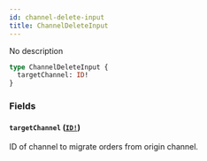 ```yaml
---
id: channel-delete-input
title: ChannelDeleteInput
---
```


No description

```graphql
type ChannelDeleteInput {
  targetChannel: ID!
}
```

### Fields

#### `targetChannel` ([`ID!`](/api-reference/scalars/id.mdx))

ID of channel to migrate orders from origin channel.
